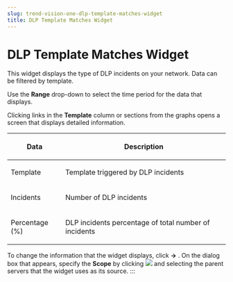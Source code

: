 ```yaml
---
slug: trend-vision-one-dlp-template-matches-widget
title: DLP Template Matches Widget
---
```

# DLP Template Matches Widget

This widget displays the type of DLP incidents on your network. Data can be filtered by template.

Use the **Range** drop-down to select the time period for the data that displays.

Clicking links in the **Template** column or sections from the graphs opens a screen that displays detailed information.

<table>
<colgroup>
<col style="width: 25%" />
<col style="width: 75%" />
</colgroup>
<thead>
<tr>
<th><p>Data</p></th>
<th><p>Description</p></th>
</tr>
</thead>
<tbody>
<tr>
<td><p>Template</p></td>
<td><p>Template triggered by DLP incidents</p></td>
</tr>
<tr>
<td><p>Incidents</p></td>
<td><p>Number of DLP incidents</p></td>
</tr>
<tr>
<td><p>Percentage (%)</p></td>
<td><p>DLP incidents percentage of total number of incidents</p></td>
</tr>
</tbody>
</table>

To change the information that the widget displays, click **→** . On the dialog box that appears, specify the **Scope** by clicking ![](/images/w_scope=GUID-D4EAF8B9-EAFF-46C3-94FC-CA65467035B5=1=en-us=Low.webp) and selecting the parent servers that the widget uses as its source.
:::
